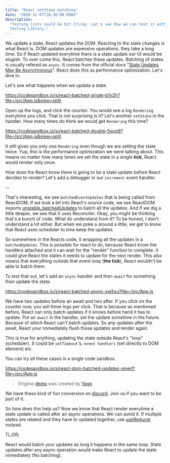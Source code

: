 ```yaml
---
title: "React setState batching"
date: "2020-12-07T18:30:00.000Z"
description:
  "Testing lists could be bit tricky. Let's see how we can test it with React
  Testing Library."
---
```


We update a state, React updates the DOM. Reacting to the state changes is what
React is. DOM updates are expensive operations, they take a long time. So if
React updated everytime there is a state update our UI would be slugish. To over
come this, React batches these updates. Batching of states is usually refered as
`async`. It comes from the official docs
"[State Updates May Be Asynchronous](https://reactjs.org/docs/state-and-lifecycle.html#state-updates-may-be-asynchronous)".
React does this as performance optimization. Let's dive in.

Let's see what happens when we update a state.

https://codesandbox.io/s/react-batched-single-b1n2h?file=/src/App.js&view=split

Open up the logs, and click the counter. You would see a log `Rendering`
everytime you click. That is not surprising is it? Let's another `setState` in
the handler. How many times do think we would get `Rendering` this time?

https://codesandbox.io/s/react-batched-double-5qcp9?file=/src/App.js&view=split

It still gives you only one `Rendering` even though we are setting the state
twice. Yup, this is the performance optimization we were talking about. This
means no matter how many times we set the state in a single **tick**, React
would render only once.

How does the React know there is going to be a state update before React decides
to render? Let's add a debugger in our `increment` event handler.

--

That's interesting, we see `batchedEventUpdates` that is being called from
ReactDOM. If we look a bit into React's source code, we see ReactDOM exports
[unstable_batchedUpdates](https://github.com/facebook/react/blob/4c7036e807fa18a3e21a5182983c7c0f05c5936e/packages/react-dom/index.stable.js#L12)
to batch all the updates. And If we dig a little deeper, we see that it uses
Reconciler. Okay, you might be thinking that's a bunch of code. What do
understand from it? To be honest, I don't understand a lot either. But when we
poke a around a little, we get to know that React uses scheduler to time keep
the updates.

So somewhere in the Reacts code, it wrapping all the updates in a
`batchedUpdates`. This is possible for react to do, because React know the
handlers attached and it can wait for the "render" function to complete. It
could give React the states it needs to update for the next render. This also
means that everything outside that event loop (**the tick**), React wouldn't be
able to batch them.

To test that out, let's add an `async` handler and then `await` for something
then update the state.

https://codesandbox.io/s/react-batched-async-xw5xu?file=/src/App.js

We have two updates before an await and two after. If you click on the counter
now, you will three logs per click. That is because as mentioned before, React
can only batch updates if it knows before hand it has to update. Put an `await`
in the handler, set the update sometime in the future. Because of which React
can't batch updates. So any updates after the await, React your immediately
flush those updates and render again.

This is true for anything, updating the state outside React's "loop"
(scheduler). It could be `setTimeout`'s, `event handlers` (set directly to DOM
element) etc.

You can try all these cases in a single code sandbox.

https://codesandbox.io/s/react-dom-batched-updates-smerl?file=/src/App.js

> Original
> [demo](https://codesandbox.io/s/react-dom-batched-updates-6b61f?file=/src/App.js)
> was created by [Yago](https://twitter.com/yagopereiraaz)

We have these kind of fun conversion on [discord](https://discord.gg/GBeVchET).
Join us if you want to be part of it.

So how does this help us? Now we know that React render everytime a state update
is called after an async operations. We can avoid it. If multiple states are
related and they have to updated together, use
[useReducer](https://reactjs.org/docs/hooks-reference.html#usereducer) instead.

TL;DR;

React would batch your updates as long it happens in the same loop. State
updates after any async operation would make React to update the state
immediately (No batching).

